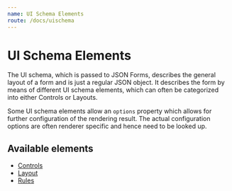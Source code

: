 ```yaml
---
name: UI Schema Elements
route: /docs/uischema
---
```



# UI Schema Elements

The UI schema, which is passed to JSON Forms,
describes the general layout of a form and is just a regular JSON object.
It describes the form by means of different UI schema elements, which can often be
categorized into either Controls or Layouts.

Some UI schema elements allow an `options` property which allows for further configuration
of the rendering result. The actual configuration options are often renderer specific and
hence need to be looked up.

## Available elements

- [Controls](/docs/uischema/controls)
- [Layout](/docs/uischema/layouts)
- [Rules](/docs/uischema/rules)
